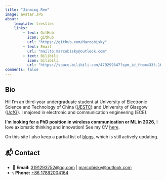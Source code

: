 ```yaml
---
title: "Jinming Ren"
image: avatar.JPG
about:
    template: trestles
    links:
        - text: GitHub
          icon: github
          url: "https://github.com/Marcobisky"
        - text: Email
          url: "mailto:marcobisky@outlook.com"
        - text: Bilibili
          icon: bilibili
          url: "https://space.bilibili.com/479299347?spm_id_from=333.1007.0.0"
comments: false
---
```

::: {.column-page}

## Bio

Hi! I'm an third-year undergraduate student at University of Electronic Science and Technology of China ([UESTC](https://en.uestc.edu.cn)) and University of Glasgow ([UofG](https://www.gla.ac.uk)). I majored in electronic and communication engineering (ECE). 

**I'm looking for a PhD position in wireless communication or ML in 2026**, I love axiomatic thinking and innovation! See my CV [here](cv).

On this site I also keep a partial list of [blogs](blog.html), which is still actively updating.

## 📬 Contact

- 📧 **Email:** [3191293752@qq.com](mailto:3191293752@qq.com) | [marcobisky@outlook.com](mailto:marcobisky@outlook.com)  
- 📞 **Phone:** [+86 17882004164](tel:+8617882004164)  

:::
